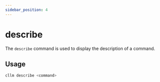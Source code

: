```yaml
---
sidebar_position: 4
---
```


# describe

The `describe` command is used to display the description of a command.

## Usage

```bash
cllm describe <command>
```